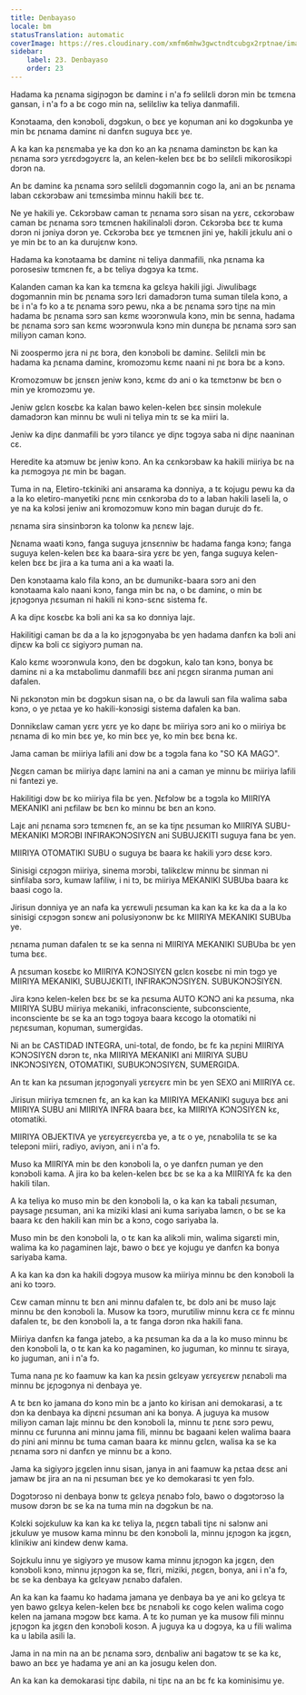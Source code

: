 ```yaml
---
title: Denbayaso
locale: bm
statusTranslation: automatic
coverImage: https://res.cloudinary.com/xmfm6mhw3gwctndtcubgx2rptnae/image/upload/v1740337243/small_cover_educacion_fundamental_a051170f1c.webp
sidebar:
    label: 23. Denbayaso
    order: 23
---
```

Hadama ka ɲɛnama sigiɲɔgɔn bɛ daminɛ i n'a fɔ selilɛli dɔrɔn min bɛ tɛmɛna gansan, i n'a fɔ a bɛ cogo min na, selilɛliw ka teliya danmafili.

Kɔnɔtaama, den kɔnɔboli, dɔgɔkun, o bɛɛ ye koɲuman ani ko dɔgɔkunba ye min bɛ ɲɛnama daminɛ ni danfɛn suguya bɛɛ ye.

A ka kan ka ɲɛnɛmaba ye ka dɔn ko an ka ɲɛnama daminɛtɔn bɛ kan ka ɲɛnama sɔrɔ yɛrɛdɔgɔyɛrɛ la, an kelen-kelen bɛɛ bɛ bɔ selilɛli mikorosikɔpi dɔrɔn na.

An bɛ daminɛ ka ɲɛnama sɔrɔ selilɛli dɔgɔmannin cogo la, ani an bɛ ɲɛnama laban cɛkɔrɔbaw ani tɛmɛsimba minnu hakili bɛɛ tɛ.

Ne ye hakili ye. Cɛkɔrɔbaw caman tɛ ɲɛnama sɔrɔ sisan na yɛrɛ, cɛkɔrɔbaw caman bɛ ɲɛnama sɔrɔ tɛmɛnen hakilinalɔli dɔrɔn. Cɛkɔrɔba bɛɛ tɛ kuma dɔrɔn ni jɔniya dɔrɔn ye. Cɛkɔrɔba bɛɛ ye tɛmɛnen jini ye, hakili jɛkulu ani o ye min bɛ to an ka durujɛnw kɔnɔ.

Hadama ka kɔnɔtaama bɛ daminɛ ni teliya danmafili, nka ɲɛnama ka porosesiw tɛmɛnen fɛ, a bɛ teliya dɔgɔya ka tɛmɛ.

Kalanden caman ka kan ka tɛmɛna ka gɛlɛya hakili jigi. Jiwulibagɛ dɔgɔmannin min bɛ ɲɛnama sɔrɔ lɛri damadɔrɔn tuma suman tilela kɔnɔ, a bɛ i n'a fɔ ko a tɛ ɲɛnama sɔrɔ pewu, nka a bɛ ɲɛnama sɔrɔ tiɲɛ na min hadama bɛ ɲɛnama sɔrɔ san kɛmɛ wɔɔrɔnwula kɔnɔ, min bɛ senna, hadama bɛ ɲɛnama sɔrɔ san kɛmɛ wɔɔrɔnwula kɔnɔ min dunɛɲa bɛ ɲɛnama sɔrɔ san miliyɔn caman kɔnɔ.

Ni zoospermo jɛra ni ɲɛ bɔra, den kɔnɔboli bɛ daminɛ. Selilɛli min bɛ hadama ka ɲɛnama daminɛ, kromozɔmu kɛmɛ naani ni ɲɛ bɔra bɛ a kɔnɔ.

Kromozɔmuw bɛ jɛnsɛn jeniw kɔnɔ, kɛmɛ dɔ ani o ka tɛmɛtɔnw bɛ bɛn o min ye kromozɔmu ye.

Jeniw gɛlɛn kosɛbɛ ka kalan bawo kelen-kelen bɛɛ sinsin molekule damadɔrɔn kan minnu bɛ wuli ni teliya min tɛ se ka miiri la.

Jeniw ka diɲɛ danmafili bɛ yɔrɔ tilancɛ ye diɲɛ tɔgɔya saba ni diɲɛ naaninan cɛ.

Heredite ka atɔmuw bɛ jeniw kɔnɔ. An ka cɛnkɔrɔbaw ka hakili miiriya bɛ na ka ɲɛmɔgɔya ɲɛ min bɛ bagan.

Tuma in na, Eletiro-tɛkiniki ani ansarama ka dɔnniya, a tɛ kojugu pewu ka da a la ko eletiro-manyetiki ɲɛnɛ min cɛnkɔrɔba dɔ to a laban hakili laseli la, o ye na ka kɔlɔsi jeniw ani kromozɔmuw kɔnɔ min bagan durujɛ dɔ fɛ.

ɲɛnama sira sinsinbɔrɔn ka tolonw ka ɲɛnɛw lajɛ.

Ɲɛnama waati kɔnɔ, fanga suguya jɛnsɛnniw bɛ hadama fanga kɔnɔ; fanga suguya kelen-kelen bɛɛ ka baara-sira yɛrɛ bɛ yen, fanga suguya kelen-kelen bɛɛ bɛ jira a ka tuma ani a ka waati la.

Den kɔnɔtaama kalo fila kɔnɔ, an bɛ dumunikɛ-baara sɔrɔ ani den kɔnɔtaama kalo naani kɔnɔ, fanga min bɛ na, o bɛ daminɛ, o min bɛ jɛɲɔgɔnya ɲɛsuman ni hakili ni kɔnɔ-sɛnɛ sistema fɛ.

A ka diɲɛ kosɛbɛ ka bɔli ani ka sa ko dɔnniya lajɛ.

Hakilitigi caman bɛ da a la ko jɛɲɔgɔnyaba bɛ yen hadama danfɛn ka bɔli ani diɲɛw ka bɔli cɛ sigiyɔrɔ ɲuman na.

Kalo kɛmɛ wɔɔrɔnwula kɔnɔ, den bɛ dɔgɔkun, kalo tan kɔnɔ, bonya bɛ daminɛ ni a ka mɛtabolimu danmafili bɛɛ ani ɲɛgɛn siranma ɲuman ani dafalen.

Ni ɲɛkɔnɔtɔn min bɛ dɔgɔkun sisan na, o bɛ da lawuli san fila walima saba kɔnɔ, o ye ɲɛtaa ye ko hakili-kɔnɔsigi sistema dafalen ka ban.

Dɔnnikɛlaw caman yɛrɛ yɛrɛ ye ko daɲɛ bɛ miiriya sɔrɔ ani ko o miiriya bɛ ɲɛnama di ko min bɛɛ ye, ko min bɛɛ ye, ko min bɛɛ bɛna kɛ.

Jama caman bɛ miiriya lafili ani dɔw bɛ a tɔgɔla fana ko "SO KA MAGƆ".

Ɲɛgɛn caman bɛ miiriya daɲɛ lamini na ani a caman ye minnu bɛ miiriya lafili ni fantezi ye.

Hakilitigi dɔw bɛ ko miiriya fila bɛ yen. Ɲɛfɔlɔw bɛ a tɔgɔla ko MIIRIYA MEKANIKI ani ɲɛfilaw bɛ bɛn ko minnu bɛ bɛn an kɔnɔ.

Lajɛ ani ɲɛnama sɔrɔ tɛmɛnen fɛ, an se ka tiɲɛ ɲɛsuman ko MIIRIYA SUBU-MEKANIKI MƆRƆBI INFIRAKƆNƆSIYƐN ani SUBUJƐKITI suguya fana bɛ yen.

MIIRIYA OTOMATIKI SUBU o suguya bɛ baara kɛ hakili yɔrɔ dɛsɛ kɔrɔ.

Sinisigi cɛɲɔgɔn miiriya, sinema mɔrɔbi, talikɛlɛw minnu bɛ sinman ni sinfilaba sɔrɔ, kumaw lafiliw, i ni tɔ, bɛ miiriya MEKANIKI SUBUba baara kɛ baasi cogo la.

Jirisun dɔnniya ye an nafa ka yɛrɛwuli ɲɛsuman ka kan ka kɛ ka da a la ko sinisigi cɛɲɔgɔn sɔnɛw ani polusiyɔnɔnw bɛ kɛ MIIRIYA MEKANIKI SUBUba ye.

ɲɛnama ɲuman dafalen tɛ se ka senna ni MIIRIYA MEKANIKI SUBUba bɛ yen tuma bɛɛ.

A ɲɛsuman kosɛbɛ ko MIIRIYA KƆNƆSIYƐN gɛlɛn kosɛbɛ ni min tɔgɔ ye MIIRIYA MEKANIKI, SUBUJƐKITI, INFIRAKƆNƆSIYƐN. SUBUKƆNƆSIYƐN.

Jira kɔnɔ kelen-kelen bɛɛ bɛ se ka ɲɛsuma AUTO KƆNƆ ani ka ɲɛsuma, nka MIIRIYA SUBU miiriya mekaniki, infraconsciente, subconsciente, inconsciente bɛ se ka an tɔgɔ tɔgɔya baara kɛcogo la otomatiki ni ɲɛɲɛsuman, koɲuman, sumergidas.

Ni an bɛ CASTIDAD INTEGRA, uni-total, de fondo, bɛ fɛ ka ɲɛɲini MIIRIYA KƆNƆSIYƐN dɔrɔn tɛ, nka MIIRIYA MEKANIKI ani MIIRIYA SUBU INKƆNƆSIYƐN, OTOMATIKI, SUBUKƆNƆSIYƐN, SUMERGIDA.

An tɛ kan ka ɲɛsuman jɛɲɔgɔnyali yɛrɛyɛrɛ min bɛ yen SEXO ani MIIRIYA cɛ.

Jirisun miiriya tɛmɛnen fɛ, an ka kan ka MIIRIYA MEKANIKI suguya bɛɛ ani MIIRIYA SUBU ani MIIRIYA INFRA baara bɛɛ, ka MIIRIYA KƆNƆSIYƐN kɛ, otomatiki.

MIIRIYA OBJEKTIVA ye yɛrɛyɛrɛyɛrɛba ye, a tɛ o ye, ɲɛnabɔlila tɛ se ka telepɔni miiri, radiyo, aviyɔn, ani i n'a fɔ.

Muso ka MIIRIYA min bɛ den kɔnɔboli la, o ye danfɛn ɲuman ye den kɔnɔboli kama. A jira ko ba kelen-kelen bɛɛ bɛ se ka a ka MIIRIYA fɛ ka den hakili tilan.

A ka teliya ko muso min bɛ den kɔnɔboli la, o ka kan ka tabali ɲɛsuman, paysage ɲɛsuman, ani ka miziki klasi ani kuma sariyaba lamɛn, o bɛ se ka baara kɛ den hakili kan min bɛ a kɔnɔ, cogo sariyaba la.

Muso min bɛ den kɔnɔboli la, o tɛ kan ka alikɔli min, walima sigarɛti min, walima ka ko ɲagaminen lajɛ, bawo o bɛɛ ye kojugu ye danfɛn ka bonya sariyaba kama.

A ka kan ka dɔn ka hakili dɔgɔya musow ka miiriya minnu bɛ den kɔnɔboli la ani ko tɔɔrɔ.

Cɛw caman minnu tɛ bɛn ani minnu dafalen tɛ, bɛ dɔlɔ ani bɛ muso lajɛ minnu bɛ den kɔnɔboli la. Musow ka tɔɔrɔ, murutiliw minnu kɛra cɛ fɛ minnu dafalen tɛ, bɛ den kɔnɔboli la, a tɛ fanga dɔrɔn nka hakili fana.

Miiriya danfɛn ka fanga jatebɔ, a ka ɲɛsuman ka da a la ko muso minnu bɛ den kɔnɔboli la, o tɛ kan ka ko ɲagaminen, ko juguman, ko minnu tɛ siraya, ko juguman, ani i n'a fɔ.

Tuma nana ɲɛ ko faamuw ka kan ka ɲɛsin gɛlɛyaw yɛrɛyɛrɛw ɲɛnabɔli ma minnu bɛ jɛɲɔgɔnya ni denbaya ye.

A tɛ bɛn ko jamana dɔ kɔnɔ min bɛ a janto ko kirisan ani demokarasi, a tɛ dɔn ka denbaya ka diɲɛni ɲɛsuman ani ka bonya. A juguya ka musow miliyɔn caman lajɛ minnu bɛ den kɔnɔboli la, minnu tɛ ɲɛnɛ sɔrɔ pewu, minnu cɛ furunna ani minnu jama fili, minnu bɛ bagaani kelen walima baara dɔ ɲini ani minnu bɛ tuma caman baara kɛ minnu gɛlɛn, walisa ka se ka ɲɛnama sɔrɔ ni danfɛn ye minnu bɛ a kɔnɔ.

Jama ka sigiyɔrɔ jɛgɛlen innu sisan, janya in ani faamuw ka ɲɛtaa dɛsɛ ani jamaw bɛ jira an na ni ɲɛsuman bɛɛ ye ko demokarasi tɛ yen fɔlɔ.

Dɔgɔtɔrɔso ni denbaya bɔnw tɛ gɛlɛya ɲɛnabɔ fɔlɔ, bawo o dɔgɔtɔrɔso la musow dɔrɔn bɛ se ka na tuma min na dɔgɔkun bɛ na.

Kɔlɛki sojɛkuluw ka kan ka kɛ teliya la, ɲɛgɛn tabali tiɲɛ ni salɔnw ani jɛkuluw ye musow kama minnu bɛ den kɔnɔboli la, minnu jɛɲɔgɔn ka jɛgɛn, klinikiw ani kindew denw kama.

Sojɛkulu innu ye sigiyɔrɔ ye musow kama minnu jɛɲɔgɔn ka jɛgɛn, den kɔnɔboli kɔnɔ, minnu jɛɲɔgɔn ka se, flɛri, miziki, ɲɛgɛn, bonya, ani i n'a fɔ, bɛ se ka denbaya ka gɛlɛyaw ɲɛnabɔ dafalen.

An ka kan ka faamu ko hadama jamana ye denbaya ba ye ani ko gɛlɛya tɛ yen bawo gɛlɛya kelen-kelen bɛɛ bɛ ɲɛnabɔli kɛ cogo kelen walima cogo kelen na jamana mɔgɔw bɛɛ kama. A tɛ ko ɲuman ye ka musow fili minnu jɛɲɔgɔn ka jɛgɛn den kɔnɔboli kosɔn. A juguya ka u dɔgɔya, ka u fili walima ka u labila asili la.

Jama in na min na an bɛ ɲɛnama sɔrɔ, dɛnbaliw ani bagatɔw tɛ se ka kɛ, bawo an bɛɛ ye hadama ye ani an ka josugu kelen don.

An ka kan ka demokarasi tiɲɛ dabila, ni tiɲɛ na an bɛ fɛ ka kominisimu ye.

